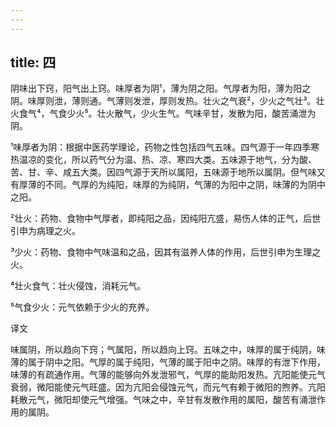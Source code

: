 ```yaml
---
---
---
```

title: 四
---




阴味出下窍，阳气出上窍。味厚者为阴¹，薄为阴之阳。气厚者为阳，薄为阳之阴。味厚则泄，薄则通。气薄则发泄，厚则发热。壮火之气衰²，少火之气壮³。壮火食气⁴，气食少火⁵。壮火散气，少火生气。气味辛甘，发散为阳，酸苦涌泄为阴。

¹味厚者为阴：根据中医药学理论，药物之性包括四气五味。四气源于一年四季寒热温凉的变化，所以药气分为温、热、凉、寒四大类。五味源于地气，分为酸、苦、甘、辛、咸五大类。因四气源于天所以属阳，五味源于地所以属阴。但气味又有厚薄的不同。气厚的为纯阳，味厚的为纯阴，气薄的为阳中之阴，味薄的为阴中之阳。

²壮火：药物、食物中气厚者，即纯阳之品，因纯阳亢盛，易伤人体的正气，后世引申为病理之火。

³少火：药物、食物中气味温和之品，因其有滋养人体的作用，后世引申为生理之火。

⁴壮火食气：壮火侵蚀，消耗元气。

⁵气食少火：元气依赖于少火的充养。

译文

味属阴，所以趋向下窍；气属阳，所以趋向上窍。五味之中，味厚的属于纯阴，味薄的属于阴中之阳。气厚的属于纯阳，气薄的属于阳中之阴。味厚的有泄下作用，味薄的有疏通作用。气薄的能够向外发泄邪气，气厚的能助阳发热。亢阳能使元气衰弱，微阳能使元气旺盛。因为亢阳会侵蚀元气，而元气有赖于微阳的煦养。亢阳耗散元气，微阳却使元气增强。气味之中，辛甘有发散作用的属阳，酸苦有涌泄作用的属阴。